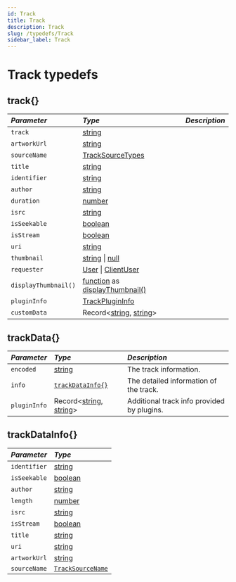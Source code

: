 ```yaml
---
id: Track
title: Track
description: Track
slug: /typedefs/Track
sidebar_label: Track
---
```



# Track typedefs

## track{}

| <i className="fa-solid fa-hashtag"/> Parameter | <i className="fa-solid fa-font"/> Type                                                            | <i className="fa-solid fa-list"/> Description                                                 |
|:-----------------------------------------------|:--------------------------------------------------------------------------------------------------|:----------------------------------------------------------------------------------------------|
| `track`                                        | [string](https://developer.mozilla.org/en-US/docs/Web/JavaScript/Reference/Global_Objects/String) |                                                                                               |
| `artworkUrl`                                   | [string](https://developer.mozilla.org/en-US/docs/Web/JavaScript/Reference/Global_Objects/String) |                                                                                               |
| `sourceName`                                   | [TrackSourceTypes](../Enums/TrackSourceTypes.mdx)                                                                                                  |                                                                                               |
| `title`                                        | [string](https://developer.mozilla.org/en-US/docs/Web/JavaScript/Reference/Global_Objects/String) |                                                                                               |
| `identifier`                                   | [string](https://developer.mozilla.org/en-US/docs/Web/JavaScript/Reference/Global_Objects/String) |                                                                                               |
| `author`                                       | [string](https://developer.mozilla.org/en-US/docs/Web/JavaScript/Reference/Global_Objects/String) |                                                                                               |
| `duration`                                     | [number](https://developer.mozilla.org/en-US/docs/Web/JavaScript/Reference/Global_Objects/Number)                                                                                                 |                                                                                               |
| `isrc`                                         | [string](https://developer.mozilla.org/en-US/docs/Web/JavaScript/Reference/Global_Objects/String) |                                                                                               |
| `isSeekable`                                   | [boolean](https://developer.mozilla.org/en-US/docs/Web/JavaScript/Reference/Global_Objects/Boolean)                                                                                                 |                                                                                               |
| `isStream`                                     | [boolean](https://developer.mozilla.org/en-US/docs/Web/JavaScript/Reference/Global_Objects/Boolean)                                                                                                  |                                                                                               |
| `uri`                                          | [string](https://developer.mozilla.org/en-US/docs/Web/JavaScript/Reference/Global_Objects/String) |                                                                                               |
| `thumbnail`                                    | [string](https://developer.mozilla.org/en-US/docs/Web/JavaScript/Reference/Global_Objects/String) \| [null](https://developer.mozilla.org/en-US/docs/Web/JavaScript/Reference/Global_Objects/Null) |                                               |
| `requester`                                    | [User](https://discord.js.org/docs/packages/discord.js/14.17.3/User:Class) \| [ClientUser](https://discord.js.org/docs/packages/discord.js/14.17.3/ClientUser:Class)                                                                                                  |                                                                                               |
| `displayThumbnail()`                           | [function](https://developer.mozilla.org/en-US/docs/Web/JavaScript/Reference/Global_Objects/Function) as [displayThumbnail()](#displaythumbnail)                                                                                                  |                                                                                               |
| `pluginInfo`                                   | [TrackPluginInfo](#trackplugininfo)                                                                                                  |                                                                                               |
| `customData`                                   | Record\<[string](https://developer.mozilla.org/en-US/docs/Web/JavaScript/Reference/Global_Objects/String), [string](https://developer.mozilla.org/en-US/docs/Web/JavaScript/Reference/Global_Objects/String)>                                                                                                  |                                                                                               |


## trackData{}

| <i className="fa-solid fa-hashtag"/> Parameter | <i className="fa-solid fa-font"/> Type                                                                                                                                                                        | <i className="fa-solid fa-list"/> Description |
|:-----------------------------------------------|:--------------------------------------------------------------------------------------------------------------------------------------------------------------------------------------------------------------|:----------------------------------------------|
| `encoded`                                      | [string](https://developer.mozilla.org/en-US/docs/Web/JavaScript/Reference/Global_Objects/String)                                                                                                             | The track information.                        |
| `info`                                         | [`trackDataInfo{}`](#trackdatainfo)                                                                                                                                                                           | The detailed information of the track.        |
| `pluginInfo`                                   | Record\<[string](https://developer.mozilla.org/en-US/docs/Web/JavaScript/Reference/Global_Objects/String), [string](https://developer.mozilla.org/en-US/docs/Web/JavaScript/Reference/Global_Objects/String)> | Additional track info provided by plugins.    |

## trackDataInfo{}

| <i className="fa-solid fa-hashtag"/> Parameter | <i className="fa-solid fa-font"/> Type                                                              |
|:-----------------------------------------------|:----------------------------------------------------------------------------------------------------|
| `identifier`                                   | [string](https://developer.mozilla.org/en-US/docs/Web/JavaScript/Reference/Global_Objects/String)   |
| `isSeekable`                                   | [boolean](https://developer.mozilla.org/en-US/docs/Web/JavaScript/Reference/Global_Objects/Boolean) |
| `author`                                       | [string](https://developer.mozilla.org/en-US/docs/Web/JavaScript/Reference/Global_Objects/String)   |
| `length`                                       | [number](https://developer.mozilla.org/en-US/docs/Web/JavaScript/Reference/Global_Objects/Number)   |
| `isrc`                                         | [string](https://developer.mozilla.org/en-US/docs/Web/JavaScript/Reference/Global_Objects/String)   |
| `isStream`                                     | [boolean](https://developer.mozilla.org/en-US/docs/Web/JavaScript/Reference/Global_Objects/Boolean) |
| `title`                                        | [string](https://developer.mozilla.org/en-US/docs/Web/JavaScript/Reference/Global_Objects/String)   |
| `uri`                                          | [string](https://developer.mozilla.org/en-US/docs/Web/JavaScript/Reference/Global_Objects/String)   |
| `artworkUrl`                                   | [string](https://developer.mozilla.org/en-US/docs/Web/JavaScript/Reference/Global_Objects/String)   |
| `sourceName`                                   | [`TrackSourceName`](../Enums/TrackSourceTypes.mdx)                                                               |